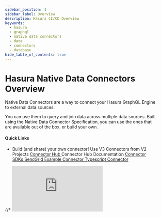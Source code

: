 ```yaml
---
sidebar_position: 1
sidebar_label: Overview
description: Hasura CI/CD Overview
keywords:
  - hasura
  - graphql
  - native data connectors
  - data
  - connectors
  - database
hide_table_of_contents: true
---
```



# Hasura Native Data Connectors Overview

<div className="overview-header">
  <div className="overview-text">
    <p>
      Native Data Connectors are a way to connect your Hasura GraphQL Engine to external data sources.
    </p>
    <p>
      You can use them to query and join data across multiple data sources. Built using 
      the Native Data Connector Specification, you can use the ones that are available out of the box, or build your own.
    </p>
    <h4>Quick Links</h4>
    <ul>
      <li>
        <VersionedLink to="/connectors/build-your-own-connector/"> Build (and share) your own connector! </VersionedLink>
        <VersionedLink to="/connectors/proxy/"> Use V3 Connectors from V2 Projects </VersionedLink>
        <a href="https://hasura.io/connectors"> Connector Hub </a>
        <VersionedLink to="/connectors/hub/"> Connector Hub Documentation </VersionedLink>
        <a href="https://github.com/hasura/ndc-hub"> Connector SDKs </a>
        <a href="https://github.com/hasura/ndc-sendgrid"> SendGrid Example Connector </a>
        <a href="https://github.com/hasura/ndc-typescript-deno"> Typescript Connector </a>
      </li>
    </ul>

  </div>
 {/* <iframe
        src="https://www.youtube.com/embed/9vZeQ5tHiQo"
        frameBorder="0"
        allow="accelerometer; autoplay; encrypted-media; gyroscope; picture-in-picture"
        allowFullScreen
      /> */}
</div>

## What is a data connector?

A data connector is a HTTP service that exposes a set of APIs that Hasura uses to communicate with the data
source. The data connector is responsible for interpreting work to be done on behalf of the Hasura Engine, using the
native query language of the data source.

Data connectors, which are built using the [NDC Specification](http://hasura.github.io/ndc-spec/) and closely integrated
with [Open DDS](https://github.com/hasura/open-data-domain-specification), enable anyone to create rich, highly-native
data sources.

The NDC Specification defines a set of APIs that a data connector must implement. These APIs, which accept and return
JSON, are used by Hasura to communicate with the data connector. The NDC Specification also defines a set of metadata
that the data connector must provide to Hasura. This metadata is used by Hasura to introspect the data connector,
generate the GraphQL schema, and execute operations against the data source.


## Types of Data Connector

There are two main types of connector available for use in Hasura V3 projects. Integrated and HTTP connectors. 

### Integrated Connectors

Integrated connectors are configured and deployed via your project metadata only and do not require any additional processes.

An example of an integrated connector is the [Postgres Connector](https://hasura.io/connectors/postgres).

### HTTP Connectors

HTTP connectors are configured and deployed independently of your project metadata and only the URL of the deployed connector is required in your metadata.

While Hasura does not prescribe any process for deploying a HTTP connector it does provide a the `connector` CLI plugin for easily deploying connectors that use our SDKs.

An example of a HTTP connector is the [SendGrid Connector](https://hasura.io/connectors/sendgrid).


## The `connector` CLI Plugin

Open-Source repositories that are set up according to the connector convention can be used via the [Connector CLI plugin](https://hasura.io/docs/latest/hasura-cli/connector-plugin/).

See the [SendGrid Connector's repository](https://github.com/hasura/ndc-sendgrid/tree/main#sendgrid-connector) for an example.

Once you have the Hasura V3 CLI you can install the Connector Plugin as follows:

```
hasura3 plugin install connector
```

Once the plugin is installed use the `--help` option for an overview:

```
> hasura3 connector --help
This Hasura CLI plugin enables deployment and management of custom Hasura data connector agent to Hasura cloud.

Usage:
  connector [command]

Available Commands:
  completion             Generate the autocompletion script for the specified shell
  create                 Create a new Hasura Cloud connector using CLI
  delete                 Delete a Hasura Cloud connector.
  generate-configuration Generate Hasura Connector configuration for the connector given in the flag --github-repo-url
  help                   Help about any command
  list                   List all Hasura Cloud data connectors owned by the user.
  logs                   Tails logs of a deployed custom Hasura data connector.
  status                 Prints the current status of the custom Hasura data connector deployment.
  version                get version information of connector CLI

Flags:
  -h, --help   help for connector
```

All sub-commands can also use the `--help` option:

```
> hasura3 connector create --help
This command triggers deployment of a custom Hasura data connector agent to Hasura Cloud. The source of the connector is fetched from the GitHub repository provided to the flag --github-repo-url. Please make note of these things: 
  - This repository must be publicly accessible. 
  - This repository should follow the GDC spec: https://github.com/hasura/graphql-engine/blob/master/dc-agents/DOCUMENTATION.md. 
  - The repository should have a Dockerfile at the root directory. This will be used to build the image.

Usage:
  connector create [connector-name] [flags]

Flags:
  -c, --config-file string       path to the configuration file
  -e, --env stringArray          Set environment variables
      --github-repo-url string   url of the github repo which contains connector source code
  -h, --help                     help for create
  -v, --volume string            mount a folder in the container. Use docker syntax of <host-dir-path>:<container-target-path>
```

**Note:**  you can set the `SERVICE_TOKEN_SECRET` environment variable to only allow use from authorised Hasura projects.

Set the environment variable on creation:

```
hasura3 connector create my-connector:v1 \
  --github-repo-url https://github.com/hasura/cool-connector/tree/v0.7 \
  --config-file conf.json \
  --env SERVICE_TOKEN_SECRET='MY-SECRET-TOKEN-XXX123'
```

Configure your Hasura project metadata with a matching bearer token:

```yaml
kind: DataSource
name: sendgrid
dataConnectorUrl:
  url: 'https://my-connector-9XXX7-hyc5v23h6a-ue.a.run.app'
auth:
  type: Bearer
  token: "SUPER_SECRET_TOKEN_XXX123"
```

Or via the Hasura secrets functionality:

```yaml
kind: DataSource
name: sendgrid
dataConnectorUrl:
  url: 'https://my-connector-9XXX7-hyc5v23h6a-ue.a.run.app'
auth:
  type: Bearer
  token:
    valueFromSecret: CONNECTOR_TOKEN
```



## What data connectors are available?

Browse the [Hasura Connector Hub](https://hasura.io/connectors) for an up-to-date list of all available connectors.

